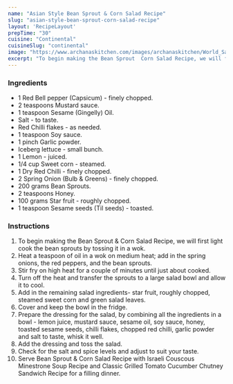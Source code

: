 ---
name: "Asian Style Bean Sprout & Corn Salad Recipe"
slug: "asian-style-bean-sprout-corn-salad-recipe"
layout: 'RecipeLayout'
prepTime: "30"
cuisine: "Continental"
cuisineSlug: "continental"
image: "https://www.archanaskitchen.com/images/archanaskitchen/World_Salads/bean_sprout_corn_start_fruit_salad_recipe_shutterstock_62384413.jpg"
excerpt: "To begin making the Bean Sprout  Corn Salad Recipe, we will first light cook the bean sprouts by tossing it in a wok"
---

### Ingredients

- 1 Red Bell pepper (Capsicum) - finely chopped.
- 2 teaspoons Mustard sauce.
- 1 teaspoon Sesame (Gingelly) Oil.
- Salt - to taste.
- Red Chilli flakes - as needed.
- 1 teaspoon Soy sauce.
- 1 pinch Garlic powder.
- Iceberg lettuce - small bunch.
- 1 Lemon - juiced.
- 1/4 cup Sweet corn - steamed.
- 1 Dry Red Chilli - finely chopped.
- 2 Spring Onion (Bulb & Greens) - finely chopped.
- 200 grams Bean Sprouts.
- 2 teaspoons Honey.
- 100 grams Star fruit - roughly chopped.
- 1 teaspoon Sesame seeds (Til seeds) - toasted.

### Instructions

1. To begin making the Bean Sprout & Corn Salad Recipe, we will first light cook the bean sprouts by tossing it in a wok.
1. Heat a teaspoon of oil in a wok on medium heat; add in the spring onions, the red peppers, and the bean sprouts.
1. Stir fry on high heat for a couple of minutes until just about cooked.
1. Turn off the heat and transfer the sprouts to a large salad bowl and allow it to cool.
1. Add in the remaining salad ingredients- star fruit, roughly chopped, steamed sweet corn and green salad leaves.
1. Cover and keep the bowl in the fridge.
1. Prepare the dressing for the salad, by combining all the ingredients in a bowl - lemon juice,  mustard sauce, sesame oil, soy sauce, honey, toasted sesame seeds, chilli flakes, chopped red chilli, garlic powder and salt to taste, whisk it well.
1. Add the dressing and toss the salad.
1. Check for the salt and spice levels and adjust to suit your taste.
1. Serve Bean Sprout & Corn Salad Recipe with Israeli Couscous Minestrone Soup Recipe and Classic Grilled Tomato Cucumber Chutney Sandwich Recipe for a filling dinner.
